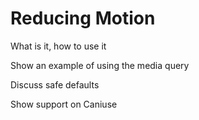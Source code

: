 
# Reducing Motion

What is it, how to use it

Show an example of using the media query

Discuss safe defaults

Show support on Caniuse
